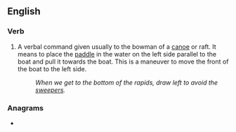 ==English==

===Verb===
{{head|en|verb}}

# A verbal command given usually to the bowman of a [[canoe]] or raft. It means to place the [[paddle]] in the water on the left side parallel to the boat and pull it towards the boat. This is a maneuver to move the front of the boat to the left side.
#: ''When we get to the bottom of the rapids, draw left to avoid the [[sweepers]].''

===Anagrams===
* {{anagrams|en|leftward}}